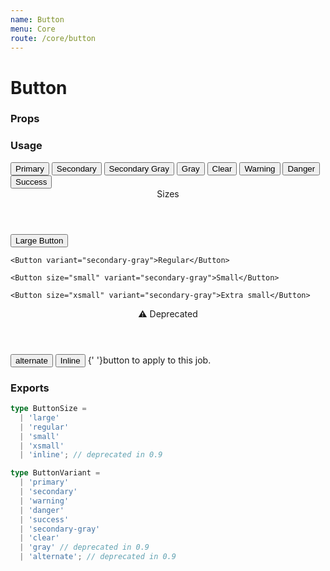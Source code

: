 ```yaml
---
name: Button
menu: Core
route: /core/button
---
```



# Button

### Props

<Props of={Button} />

### Usage

<Playground>
  <Box row margin={{ bottom: 2 }}>
    <Button>Primary</Button>
    <Button variant="secondary">Secondary</Button>
    <Button variant="secondary-gray" emphasis={false}>Secondary Gray</Button>
    <Button variant="gray">Gray</Button>
    <Button variant="clear">Clear</Button>
  </Box>
  <Box margin={{ bottom: 8 }} row>
    <Button variant="warning">Warning</Button>
    <Button variant="danger">Danger</Button>
    <Button variant="success">Success</Button>
  </Box>

  <Header h4>Sizes</Header>
  <Box maxWidth="540px" align="space-between" valign="bottom" margin={{ bottom: 8 }} row>
    <Button size="large" variant="secondary-gray">Large Button</Button>

    <Button variant="secondary-gray">Regular</Button>

    <Button size="small" variant="secondary-gray">Small</Button>

    <Button size="xsmall" variant="secondary-gray">Extra small</Button>
  </Box>
  <Box>
    <div>
      <Tooltip content="Supported in 0.8, fully deprecated in 0.9" placement="right">
        <Header h4 inlineBlock>⚠️ Deprecated</Header>
      </Tooltip>
    </div>
    <Button variant="alternate" emphasis={false}>alternate</Button>
    <Box margin={{ top: 4 }} row>
      <Button size="inline" variant="secondary-gray">Inline</Button> {' '}button to apply to this job.
    </Box>
  </Box>
</Playground>

### Exports

```ts
type ButtonSize =
  | 'large'
  | 'regular'
  | 'small'
  | 'xsmall'
  | 'inline'; // deprecated in 0.9
```
```ts
type ButtonVariant =
  | 'primary'
  | 'secondary'
  | 'warning'
  | 'danger'
  | 'success'
  | 'secondary-gray'
  | 'clear'
  | 'gray' // deprecated in 0.9
  | 'alternate'; // deprecated in 0.9
```
